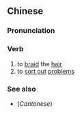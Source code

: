 {{also|梳辫子}}
==Chinese==
{{zh-forms|s=梳辫子|type=12}}

===Pronunciation===
{{zh-pron
|m=shūbiànzi
|cat=v
}}

===Verb===
{{zh-verb}}

# to [[braid]] the [[hair]]
# to [[sort out]] [[problem]]s

===See also===
* (''Cantonese'') {{zh-l|梳辮仔}}